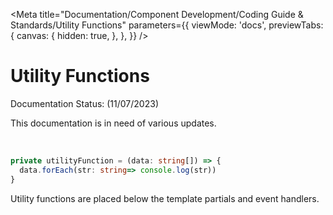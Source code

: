 
<Meta
  title="Documentation/Component Development/Coding Guide & Standards/Utility Functions"
  parameters={{
    viewMode: 'docs',
    previewTabs: {
      canvas: {
        hidden: true,
      },
    },
  }}
/>

# Utility Functions

<outline-core-alert status="warning">
  <span slot="header">Documentation Status: (11/07/2023)</span>
  <p>This documentation is in need of various updates.</p>
</outline-core-alert>
<br />

```typescript
private utilityFunction = (data: string[]) => { 
  data.forEach(str: string=> console.log(str)) 
}
```

Utility functions are placed below the template partials and event handlers.
